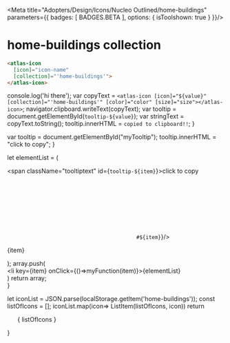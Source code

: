 
<Meta title="Adopters/Design/Icons/Nucleo Outlined/home-buildings" parameters={{ badges: [ BADGES.BETA ], options: { isToolshown: true } }}/>

# home-buildings collection

```html
<atlas-icon 
  [icon]="icon-name"  
  [collection]="'home-buildings'">
</atlas-icon>

```

<style>
{`
/* NOTE: This css is generated by Nucleo */
ul {
  display: flex;
  flex-wrap: wrap;
  justify-content: center;
  padding-left: 0;
}

ul li {
  border-radius: .4em;
  transition: background-color .2s;
  user-select: none;
  overflow: hidden;
  text-align: center;
  padding: 2em 1em 1em;
}

ul li:hover {
  background: hsla(0, 0%, 0%, 0.05);
  cursor: pointer;
}

ul p {
  display: block;
  font-size: 0.75rem;
  color: hsla(0, 0%, 0%, 0.5);
  user-select: text;
  cursor: pointer;
  max-width: 6rem;
  padding: 8px 0 4px;
}

ul p::selection {
  background: hsl(230, 93%, 66%);
  color: #fff;
}

ul p::-moz-selection {
  background: hsl(230, 93%, 66%);
  color: #fff;
}

.svg-wrapper {
  font-size: 32px;
}

.svg-wrapper svg {
  display: block;
  margin: 0 auto 10px;
}

/* --------------------------------

Icons

-------------------------------- */

:root {
  --icon-color-primary: inherit;
  --icon-color-secondary: currentColor;
}

.icon {
  display: inline-block;
  color: var(--icon-color-primary); /* icon primary color */
  height: 1em;
  width: 1em;
  line-height: 1;
  flex-shrink: 0;
  max-width: initial;
}

.icon use {
  /* icon secondary color */
  fill: var(--icon-color-secondary);
  stroke: var(--icon-color-secondary);
}

.css-122ju8q {
    padding: 0;
}

.icon-name {
    font-size: 12px;
}

/* --------------------------------

Caps/Corners

-------------------------------- */

.icon use {
  --icon-stroke-linecap-butt: butt;
  stroke-miterlimit: 10;
  stroke-linecap: square;
  stroke-linejoin: miter;
}

.stroke-round use {
  --icon-stroke-linecap-butt: round;
  stroke-linecap: round;
  stroke-linejoin: round;
}

/* --------------------------------

Tooltip

-------------------------------- */

.tooltip {
  position: relative;
  display: inline-block;
}

.tooltip .tooltiptext {
  visibility: hidden;
  width: 100%;
  background-color: #f6f9fc;
  color: #242323;
  text-align: center;
  padding: 3px;
  position: absolute;
  z-index: 1;
  bottom: 84%;
  left: 50%;
  margin-left: -75px;
  opacity: 0;
  transition: opacity 0.3s;
  font-size: 11px;
  justify-content: center;
  display: flex;
  align-items: center;
}

.tooltip:hover .tooltiptext {
  visibility: visible;
  opacity: 1;
}
    
    `}
</style>


  console.log('hi there');
  var copyText = `<atlas-icon [icon]="${value}" [collection]="'home-buildings'" [color]="color" [size]="size"></atlas-icon>`;
  navigator.clipboard.writeText(copyText);
  var tooltip = document.getElementById(`tooltip-${value}`);
  var stringText = copyText.toString();
  tooltip.innerHTML = `copied to clipboard!!`;
}

  var tooltip = document.getElementById("myTooltip");
  tooltip.innerHTML = "click to copy";
}

  let elementList = (
      <div>
          <span className="tooltiptext" id={`tooltip-${item}`}>click to copy</span>
          <div className="svg-wrapper">
          <svg className="icon">
            <use href={`#${item}`}/>
          </svg>
          </div>
          <p  data-folder="">
          {item}
          </p> 
      </div>
  );
  array.push( <div className="tooltip" key={item}><li key={item} onClick={()=>myFunction(item)}>{elementList}</li></div>)
  return array;   
}

  let iconList = JSON.parse(localStorage.getItem('home-buildings'));
  const listOfIcons = [];
  iconList.map(icon=> ListItem(listOfIcons, icon))
  return <ul>{ listOfIcons }</ul>
}

<Base/>
<svg xmlns="http://www.w3.org/2000/svg">
  <defs>
    <symbol id="bedroom" viewBox="0 0 24 24">
      <path fill="currentColor" fill-rule="evenodd" d="M3.75 5.25A.75.75 0 0 1 4.5 6v6.75h15.75a.75.75 0 0 1 .75.75v5.25a.75.75 0 0 1-1.5 0v-1.5h-15v1.5a.75.75 0 0 1-1.5 0V6a.75.75 0 0 1 .75-.75Zm.75 9v1.5h15v-1.5h-15Z"/>
      <path fill="currentColor" fill-rule="evenodd" d="M5.25 9.75a2.25 2.25 0 1 1 4.5 0 2.25 2.25 0 0 1-4.5 0ZM7.5 9a.75.75 0 1 0 0 1.5.75.75 0 0 0 0-1.5Zm3.75-1.5a.75.75 0 0 0-.75.75v3c0 .414.336.75.75.75h9a.75.75 0 0 0 .75-.75v-1.5a2.25 2.25 0 0 0-2.25-2.25h-7.5Zm8.25 3H12V9h6.75a.75.75 0 0 1 .75.75v.75Z"/>
    </symbol>
    <symbol id="books" viewBox="0 0 24 24">
      <path fill="currentColor" fill-rule="evenodd" d="M13.5 12.347v6.403a.75.75 0 0 1-.75.75h-9a.75.75 0 0 1-.75-.75V5.25a.75.75 0 0 1 .75-.75h9c.195 0 .372.074.505.196l3.72-.835a.75.75 0 0 1 .897.567l1.96 8.736a.716.716 0 0 1 .02.09l.976 4.346a.75.75 0 0 1-.567.896l-4.391.986a.75.75 0 0 1-.896-.568L13.5 12.347Zm4.715.46-1.643-7.319-2.927.657 1.643 7.319 2.927-.658Zm-2.599 2.12 2.927-.657.657 2.927-2.927.657-.657-2.927ZM7.5 18v-3h-3v3h3Zm0-4.5V6h-3v7.5h3ZM9 18h3v-3H9v3Zm0-4.5h3V6H9v7.5Z"/>
    </symbol>
    <symbol id="cabinet" viewBox="0 0 24 24">
      <path fill="currentColor" d="M10.5 14.25a.75.75 0 0 0 0 1.5h3a.75.75 0 0 0 0-1.5h-3ZM9.75 7.5a.75.75 0 0 1 .75-.75h3a.75.75 0 0 1 0 1.5h-3a.75.75 0 0 1-.75-.75Z"/>
      <path fill="currentColor" fill-rule="evenodd" d="M3.75 3.75A.75.75 0 0 1 4.5 3h15a.75.75 0 0 1 .75.75v15a.75.75 0 0 1-.75.75h-.75v.75a.75.75 0 0 1-1.5 0v-.75H6.75v.75a.75.75 0 0 1-1.5 0v-.75H4.5a.75.75 0 0 1-.75-.75v-15ZM5.25 12v6h13.5v-6H5.25Zm13.5-1.5H5.25v-6h13.5v6Z"/>
    </symbol>
    <symbol id="door" viewBox="0 0 24 24">
      <path fill="currentColor" d="M12 12.75a.75.75 0 0 0-1.5 0v1.5a.75.75 0 0 0 1.5 0v-1.5Z"/>
      <path fill="currentColor" fill-rule="evenodd" d="M5.25 3a.75.75 0 0 0-.75.75v13.5c0 .323.207.61.513.712l9 3A.75.75 0 0 0 15 20.25V6.75a.75.75 0 0 0-.513-.712L9.872 4.5H18v12h-1.5a.75.75 0 0 0 0 1.5h2.25a.75.75 0 0 0 .75-.75V3.75a.75.75 0 0 0-.75-.75H5.25ZM6 16.71V4.79l7.5 2.5v11.92L6 16.71Z"/>
    </symbol>
    <symbol id="photo-frame" viewBox="0 0 24 24">
      <path fill="currentColor" fill-rule="evenodd" d="M8.25 9.75a2.25 2.25 0 1 0 0 4.5 2.25 2.25 0 0 0 0-4.5ZM7.5 12A.75.75 0 1 1 9 12a.75.75 0 0 1-1.5 0Z"/>
      <path fill="currentColor" fill-rule="evenodd" d="M11.47 3.97a.75.75 0 0 1 1.06 0l2.78 2.78h3.44A2.25 2.25 0 0 1 21 9v9a2.25 2.25 0 0 1-2.25 2.25H5.25A2.25 2.25 0 0 1 3 18V9a2.25 2.25 0 0 1 2.25-2.25h3.44l2.78-2.78Zm-.66 2.78h2.38L12 5.56l-1.19 1.19Zm-1.5 12h9.44a.75.75 0 0 0 .75-.75v-1.156l-4.46-3.823-5.73 5.729Zm10.19-3.881-4.012-3.438a.75.75 0 0 0-1.018.039l-7.28 7.28H5.25A.75.75 0 0 1 4.5 18V9a.75.75 0 0 1 .75-.75h13.5a.75.75 0 0 1 .75.75v5.869Z"/>
    </symbol>
    <symbol id="single-bed" viewBox="0 0 24 24">
      <path fill="currentColor" d="M6 4.5a.75.75 0 0 0-.75.75v4.5a.75.75 0 0 0 1.5 0V6h10.5v3.75a.75.75 0 0 0 1.5 0v-4.5A.75.75 0 0 0 18 4.5H6Z"/>
      <path fill="currentColor" d="M9.75 7.5a.75.75 0 0 0-.75.75v1.5a.75.75 0 0 0 1.5 0V9h3v.75a.75.75 0 0 0 1.5 0v-1.5a.75.75 0 0 0-.75-.75h-4.5Z"/>
      <path fill="currentColor" fill-rule="evenodd" d="M4.409 11.909A2.25 2.25 0 0 1 6 11.25h12a2.25 2.25 0 0 1 2.25 2.25v5.25a.75.75 0 0 1-1.5 0v-1.5H5.25v1.5a.75.75 0 0 1-1.5 0V13.5c0-.597.237-1.169.659-1.591Zm.841 3.841h13.5V13.5a.75.75 0 0 0-.75-.75H6a.75.75 0 0 0-.75.75v2.25Z"/>
    </symbol>
    <symbol id="time-alarm" viewBox="0 0 24 24">
      <path fill="currentColor" d="M8.03 4.28a.75.75 0 0 0-1.06-1.06L3.22 6.97a.75.75 0 0 0 1.06 1.06l3.75-3.75Zm4.72 3.97a.75.75 0 0 0-1.5 0V12c0 .414.336.75.75.75h3.75a.75.75 0 0 0 0-1.5h-3v-3Z"/>
      <path fill="currentColor" fill-rule="evenodd" d="M12 19.5c1.58 0 3.047-.49 4.257-1.324L18.15 20.7a.75.75 0 1 0 1.2-.9l-1.948-2.597a7.5 7.5 0 1 0-10.804 0L4.65 19.8a.75.75 0 1 0 1.2.9l1.893-2.524A7.465 7.465 0 0 0 12 19.5ZM12 6a6 6 0 1 0 3.902 10.558l.011-.01.008-.006A6 6 0 0 0 12 6Z"/>
      <path fill="currentColor" d="M17.03 3.22a.75.75 0 1 0-1.06 1.06l3.75 3.75a.75.75 0 1 0 1.06-1.06l-3.75-3.75Z"/>
    </symbol>
  </defs>
</svg>





















